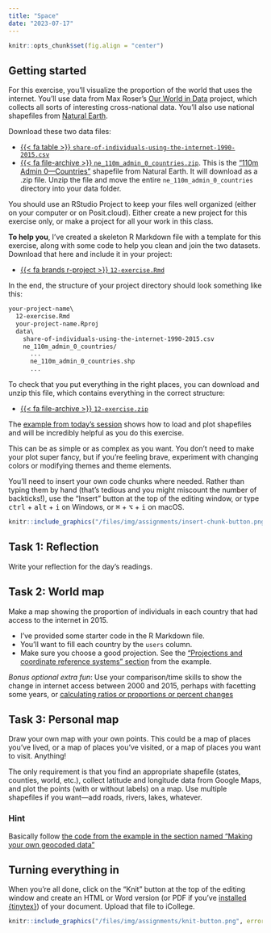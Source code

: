 ```yaml
---
title: "Space"
date: "2023-07-17"
---
```


```r
knitr::opts_chunk$set(fig.align = "center")
```

## Getting started

For this exercise, you'll visualize the proportion of the world that uses the internet. You'll use data from Max Roser's [Our World in Data](https://ourworldindata.org/internet/) project, which collects all sorts of interesting cross-national data. You'll also use national shapefiles from [Natural Earth](https://www.naturalearthdata.com/).

Download these two data files:

- [{{< fa table >}} `share-of-individuals-using-the-internet-1990-2015.csv`](/files/data/external_data/share-of-individuals-using-the-internet-1990-2015.csv)
- [{{< fa file-archive >}} `ne_110m_admin_0_countries.zip`](/files/data/external_data/ne_110m_admin_0_countries.zip). This is the ["110m Admin 0—Countries"](https://www.naturalearthdata.com/downloads/110m-cultural-vectors/) shapefile from Natural Earth. It will download as a .zip file. Unzip the file and move the entire `ne_110m_admin_0_countries` directory into your data folder.

You should use an RStudio Project to keep your files well organized (either on your computer or on Posit.cloud). Either create a new project for this exercise only, or make a project for all your work in this class.

**To help you**, I've created a skeleton R Markdown file with a template for this exercise, along with some code to help you clean and join the two datasets. Download that here and include it in your project:

- [{{< fa brands r-project >}} `12-exercise.Rmd`](/projects/12-exercise/12-exercise.Rmd)

In the end, the structure of your project directory should look something like this:

```default
your-project-name\
  12-exercise.Rmd
  your-project-name.Rproj
  data\
    share-of-individuals-using-the-internet-1990-2015.csv
    ne_110m_admin_0_countries/
      ...
      ne_110m_admin_0_countries.shp
      ...
```

To check that you put everything in the right places, you can download and unzip this file, which contains everything in the correct structure:

- [{{< fa file-archive >}} `12-exercise.zip`](/projects/12-exercise.zip)

The [example from today's session](/example/12-example.qmd) shows how to load and plot shapefiles and will be incredibly helpful as you do this exercise.

This can be as simple or as complex as you want. You don't need to make your plot super fancy, but if you're feeling brave, experiment with changing colors or modifying themes and theme elements.

You'll need to insert your own code chunks where needed. Rather than typing them by hand (that's tedious and you might miscount the number of backticks!), use the "Insert" button at the top of the editing window, or type <kbd>ctrl</kbd> + <kbd>alt</kbd> + <kbd>i</kbd> on Windows, or <kbd>⌘</kbd> + <kbd>⌥</kbd> + <kbd>i</kbd> on macOS.

```r
knitr::include_graphics("/files/img/assignments/insert-chunk-button.png", error = FALSE)
```

## Task 1: Reflection

Write your reflection for the day's readings.


## Task 2: World map

Make a map showing the proportion of individuals in each country that had access to the internet in 2015.

- I've provided some starter code in the R Markdown file.
- You'll want to fill each country by the `users` column.
- Make sure you choose a good projection. See the ["Projections and coordinate reference systems" section](/example/12-example.qmd#projections-and-coordinate-reference-systems) from the example.

*Bonus optional extra fun*: Use your comparison/time skills to show the change in internet access between 2000 and 2015, perhaps with facetting some years, or [calculating ratios or proportions or percent changes](https://observablehq.com/@mbostock/methods-of-comparison-compared)


## Task 3: Personal map

Draw your own map with your own points. This could be a map of places you've lived, or a map of places you've visited, or a map of places you want to visit. Anything!

The only requirement is that you find an appropriate shapefile (states, counties, world, etc.), collect latitude and longitude data from Google Maps, and plot the points (with or without labels) on a map. Use multiple shapefiles if you want—add roads, rivers, lakes, whatever.

::: {.callout-tip}
### Hint

Basically follow [the code from the example in the section named "Making your own geocoded data"](/example/12-example.qmd#making-your-own-geocoded-data)
:::


## Turning everything in

When you're all done, click on the "Knit" button at the top of the editing window and create an HTML or Word version (or PDF if you've [installed {tinytex}](/resource/install.qmd#install-tinytex)) of your document. Upload that file to iCollege.

```r
knitr::include_graphics("/files/img/assignments/knit-button.png", error = FALSE)
```
